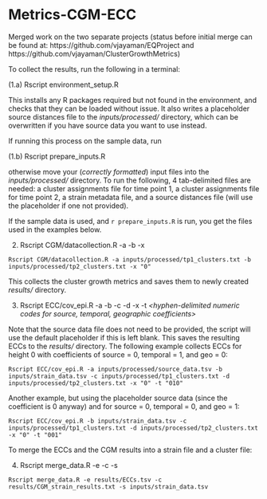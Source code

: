 # Metrics-CGM-ECC

Merged work on the two separate projects (status before initial merge can be found at: https://github.com/vjayaman/EQProject and https://github.com/vjayaman/ClusterGrowthMetrics)

To collect the results, run the following in a terminal:

  (1.a) Rscript environment_setup.R
  
  This installs any R packages required but not found in the environment, and checks that they can be loaded without issue. It also writes a placeholder source distances file to the *inputs/processed/* directory, which can be overwritten if you have source data you want to use instead. 
  
  If running this process on the sample data, run 
  
  (1.b) Rscript prepare_inputs.R

  otherwise move your (*correctly formatted*) input files into the *inputs/processed/* directory. To run the following, 4 tab-delimited files are needed: a cluster assignments file for time point 1, a cluster assignments file for time point 2, a strain metadata file, and a source distances file (will use the placeholder if one not provided).

  If the sample data is used, and `r prepare_inputs.R` is run, you get the files used in the examples below.

  (2) Rscript CGM/datacollection.R -a *<tp1 cluster assignments>* -b *<tp2 cluster assignments>* -x *<comma-delimited string of heights>*
  
  `Rscript CGM/datacollection.R -a inputs/processed/tp1_clusters.txt -b inputs/processed/tp2_clusters.txt -x "0"`
  
  This collects the cluster growth metrics and saves them to newly created *results/* directory.
  
  (3) Rscript ECC/cov_epi.R -a *<source data>* -b *<strain data>* -c *<TP1 cluster assignments>* -d *<TP2 cluster assignments>* -x *<comma-delimited string of heights>* -t *<hyphen-delimited numeric codes for source, temporal, geographic coefficients>*
  
  Note that the source data file does not need to be provided, the script will use the default placeholder if this is left blank. This saves the resulting ECCs to the *results/* directory. The following example collects ECCs for height 0 with coefficients of source = 0, temporal = 1, and geo = 0:
  
  `Rscript ECC/cov_epi.R -a inputs/processed/source_data.tsv -b inputs/strain_data.tsv -c inputs/processed/tp1_clusters.txt -d inputs/processed/tp2_clusters.txt -x "0" -t "010"`

  Another example, but using the placeholder source data (since the coefficient is 0 anyway) and for source = 0, temporal = 0, and geo = 1:
  
  `Rscript ECC/cov_epi.R -b inputs/strain_data.tsv -c inputs/processed/tp1_clusters.txt -d inputs/processed/tp2_clusters.txt -x "0" -t "001"`

  To merge the ECCs and the CGM results into a strain file and a cluster file:
  
  (4) Rscript merge_data.R -e *<ECC results>* -c *<CGM results>* -s *<Strain metadata>*
  
  `Rscript merge_data.R -e results/ECCs.tsv -c results/CGM_strain_results.txt -s inputs/strain_data.tsv`


